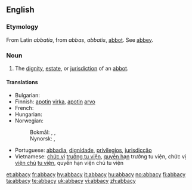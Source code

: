 ==English==

===Etymology===
From Latin ''abbatia'', from ''abbas'', ''abbatis'', [[abbot]]. See [[abbey]].

===Noun===
{{en-noun|abbacies}}

# The [[dignity]], [[estate]], or [[jurisdiction]] of an [[abbot]].

====Translations====
{{trans-top|dignity, estate, or jurisdiction of an abbot}}
* Bulgarian: {{t+|bg|абатство|n|tr=abátstvo|sc=Cyrl}}
* Finnish: [[apotti|apotin]] [[virka]], [[apotti|apotin]] [[arvo]]
* French: {{t+|fr|abbatiat|m}}
* Hungarian: {{t|hu|apátság}}
* Norwegian:
*: Bokmål: {{t|no|abbeddømme}}, {{t|no|abbedgjeld}}, {{t-|no|abbedverdighet}}
*: Nynorsk: {{t|nn|abbeddømme|xs=Norwegian Nynorsk}}, {{t|nn|abbedgjeld|xs=Norwegian Nynorsk}}
{{trans-mid}}
* Portuguese: [[abbadia]], [[dignidade]], [[privilegios]], [[jurisdicção]]
* Vietnamese: [[chức vị]] [[trưởng tu viện]], [[quyền hạn]] trưởng tu viện, chức vị [[viện chủ]] [[tu viện]], quyền hạn viện chủ tu viện
{{trans-bottom}}

[[et:abbacy]]
[[fr:abbacy]]
[[hy:abbacy]]
[[it:abbacy]]
[[hu:abbacy]]
[[no:abbacy]]
[[fi:abbacy]]
[[ta:abbacy]]
[[te:abbacy]]
[[uk:abbacy]]
[[vi:abbacy]]
[[zh:abbacy]]